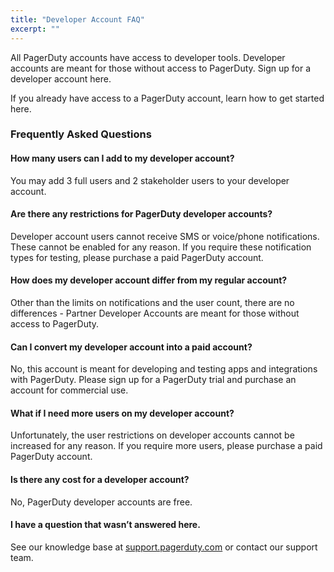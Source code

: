 ```yaml
---
title: "Developer Account FAQ"
excerpt: ""
---
```

All PagerDuty accounts have access to developer tools. Developer accounts are meant for those without access to PagerDuty. <Link to="/sign-up/">Sign up for a developer account here.</Link>

If you already have access to a PagerDuty account, <Link to="/docs/app-integration-development/register-an-app/">learn how to get started here.</Link>

### Frequently Asked Questions

#### How many users can I add to my developer account?

You may add 3 full users and 2 stakeholder users to your developer account.


#### Are there any restrictions for PagerDuty developer accounts?

Developer account users cannot receive SMS or voice/phone notifications. These cannot be enabled for any reason. If you require these notification types for testing, please purchase a paid PagerDuty account.


#### How does my developer account differ from my regular account?

Other than the limits on notifications and the user count, there are no differences - Partner Developer Accounts are meant for those without access to PagerDuty.


#### Can I convert my developer account into a paid account?

No, this account is meant for developing and testing apps and integrations with PagerDuty. Please sign up for a PagerDuty trial and purchase an account for commercial use.


#### What if I need more users on my developer account?

Unfortunately, the user restrictions on developer accounts cannot be increased for any reason. If you require more users, please purchase a paid PagerDuty account.


#### Is there any cost for a developer account?

No, PagerDuty developer accounts are free.


#### I have a question that wasn’t answered here.

See our knowledge base at [support.pagerduty.com](https://support.pagerduty.com) or contact our support team.
